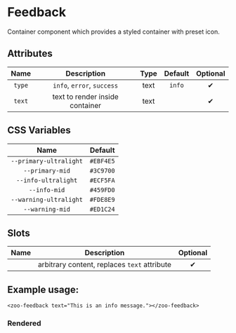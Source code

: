 
<Meta title="Docs/Feedback"/>

# Feedback

Container component which provides a styled container with preset icon.

## Attributes
|   **Name**  |           **Description**              | **Type** | **Default** | **Optional** |
| :---------: | :-------------------------------------:|:--------:|:-----------:|:-----------:|
| `type`      | `info`, `error`, `success`             | text     |   `info`    |   ✔
| `text`      | text to render inside container        | text     |             |   ✔
## CSS Variables
|        **Name**        |   **Default**  |
| :--------------------: |:--------------:|
| `--primary-ultralight` |    `#EBF4E5`   |
| `--primary-mid`        |    `#3C9700`   |
| `--info-ultralight`    |    `#ECF5FA`   |
| `--info-mid`           |    `#459FD0`   |
| `--warning-ultralight` |    `#FDE8E9`   |
| `--warning-mid`        |    `#ED1C24`   |
## Slots
|     **Name**   |           **Description**          | **Optional** | 
| :------------: | :---------------------------------:|:-----------:|
|                | arbitrary content, replaces `text` attribute  | ✔

## Example usage:
```
<zoo-feedback text="This is an info message."></zoo-feedback>
```
### Rendered
<zoo-feedback text="This is an info message."></zoo-feedback>
